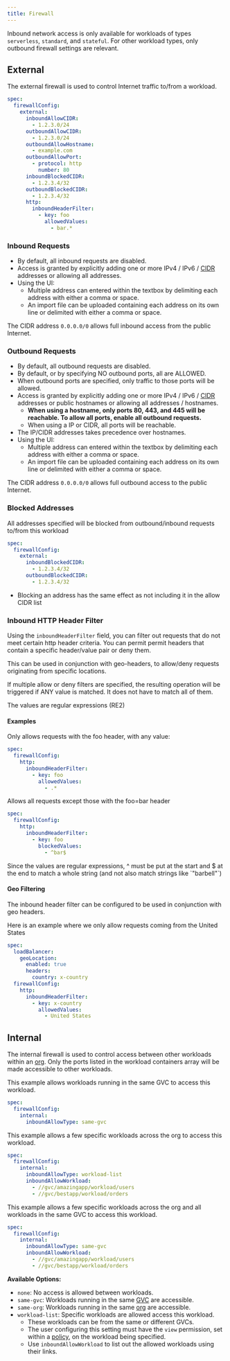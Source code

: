 ```yaml
---
title: Firewall
---
```


<Info>

Inbound network access is only available for workloads of types `serverless`, `standard`, and `stateful`. For other workload types, only outbound firewall settings are relevant.

</Info>

## External

The external firewall is used to control Internet traffic to/from a workload.

```yaml YAML
spec:
  firewallConfig:
    external:
      inboundAllowCIDR:
        - 1.2.3.0/24
      outboundAllowCIDR:
        - 1.2.3.0/24
      outboundAllowHostname:
        - example.com
      outboundAllowPort:
        - protocol: http
          number: 80
      inboundBlockedCIDR:
        - 1.2.3.4/32
      outboundBlockedCIDR:
        - 1.2.3.4/32
      http:
        inboundHeaderFilter:
          - key: foo
            allowedValues:
              - bar.*
```

### Inbound Requests

- By default, all inbound requests are disabled.
- Access is granted by explicitly adding one or more IPv4 / IPv6 / [CIDR](https://en.wikipedia.org/wiki/Classless_Inter-Domain_Routing) addresses or allowing all addresses.
- Using the UI:
  - Multiple address can entered within the textbox by delimiting each address with either a comma or space.
  - An import file can be uploaded containing each address on its own line or delimited with either a comma or space.

<Tip>

The CIDR address `0.0.0.0/0` allows full inbound access from the public Internet.

</Tip>

### Outbound Requests

- By default, all outbound requests are disabled.
- By default, or by specifying NO outbound ports, all are ALLOWED.
- When outbound ports are specified, only traffic to those ports will be allowed.
- Access is granted by explicitly adding one or more IPv4 / IPv6 / [CIDR](https://en.wikipedia.org/wiki/Classless_Inter-Domain_Routing) addresses or public hostnames or allowing all addresses / hostnames.
  - **When using a hostname, only ports 80, 443, and 445 will be reachable. To allow all ports, enable all outbound requests.**
  - When using a IP or CIDR, all ports will be reachable.
- The IP/CIDR addresses takes precedence over hostnames.
- Using the UI:
  - Multiple address can entered within the textbox by delimiting each address with either a comma or space.
  - An import file can be uploaded containing each address on its own line or delimited with either a comma or space.

<Tip>

The CIDR address `0.0.0.0/0` allows full outbound access to the public Internet.

</Tip>

### Blocked Addresses

All addresses specified will be blocked from outbound/inbound requests to/from this workload

```yaml YAML
spec:
  firewallConfig:
    external:
      inboundBlockedCIDR:
        - 1.2.3.4/32
      outboundBlockedCIDR:
        - 1.2.3.4/32
```

- Blocking an address has the same effect as not including it in the allow CIDR list

### Inbound HTTP Header Filter

Using the `inboundHeaderFilter` field, you can filter out requests that do not meet certain http header criteria. You can permit permit headers that contain a specific header/value pair or deny them.

This can be used in conjunction with geo-headers, to allow/deny requests originating from specific locations.

If multiple allow or deny filters are specified, the resulting operation will be triggered if ANY value is matched. It does not have to match all of them.

<Note>The values are regular expressions (RE2)</Note>

#### Examples

Only allows requests with the foo header, with any value:

```yaml YAML
spec:
  firewallConfig:
    http:
      inboundHeaderFilter:
        - key: foo
          allowedValues:
            - .*
```

Allows all requests except those with the foo=bar header

```yaml YAML
spec:
  firewallConfig:
    http:
      inboundHeaderFilter:
        - key: foo
          blockedValues:
            - ^bar$
```

<Note>
  Since the values are regular expressions, ^ must be put at the start and $ at the end to match a whole string (and not also match strings
  like `"barbell"`)
</Note>

#### Geo Filtering

The inbound header filter can be configured to be used in conjunction with geo headers.

Here is an example where we only allow requests coming from the United States

```yaml YAML
spec:
  loadBalancer:
    geoLocation:
      enabled: true
      headers:
        country: x-country
  firewallConfig:
    http:
      inboundHeaderFilter:
        - key: x-country
          allowedValues:
            - United States
```

## Internal

The internal firewall is used to control access between other workloads within an [org](/reference/org). Only the ports listed in the workload containers array will be made accessible to other workloads.

This example allows workloads running in the same GVC to access this workload.

```yaml YAML
spec:
  firewallConfig:
    internal:
      inboundAllowType: same-gvc
```

This example allows a few specific workloads across the org to access this workload.

```yaml YAML
spec:
  firewallConfig:
    internal:
      inboundAllowType: workload-list
      inboundAllowWorkload:
        - //gvc/amazingapp/workload/users
        - //gvc/bestapp/workload/orders
```

This example allows a few specific workloads across the org and all workloads in the same GVC to access this workload.

```yaml YAML
spec:
  firewallConfig:
    internal:
      inboundAllowType: same-gvc
      inboundAllowWorkload:
        - //gvc/amazingapp/workload/users
        - //gvc/bestapp/workload/orders
```

**Available Options:**

- `none`: No access is allowed between workloads.
- `same-gvc`: Workloads running in the same [GVC](/reference/gvc) are accessible.
- `same-org`: Workloads running in the same [org](/reference/org) are accessible.
- `workload-list`: Specific workloads are allowed access this workload.
  - These workloads can be from the same or different GVCs.
  - The user configuring this setting must have the `view` permission, set within a [policy](/reference/policy#permissions), on the workload being specified.
  - Use `inboundAllowWorkload` to list out the allowed workloads using their links.
